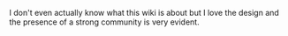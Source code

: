 {{w:User:Jerricks}}
I don't even actually know what this wiki is about but I love the design and the presence of a strong community is very evident.